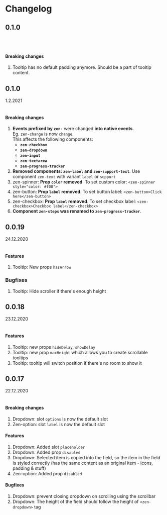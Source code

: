 <Meta title="Changelog" />

# Changelog

## 0.1.0

<br />
<br />

#### Breaking changes

1. Tooltip has no default padding anymore. Should be a part of tooltip content.

## 0.1.0

1.2.2021<br/><br/>

#### Breaking changes

1. **Events prefixed by `zen-`** were changed **into native events**.<br/>Eg. `zen-change` is now `change`.<br/>This affects the following components:
   - **`zen-checkbox`**
   - **`zen-dropdown`**
   - **`zen-input`**
   - **`zen-textarea`**
   - **`zen-progress-tracker`**
1. **Removed components: `zen-label` and `zen-support-text`**. Use component `zen-text` with variant `label` or `support`
1. zen-spinner: **Prop `color` removed**. To set custom color: `<zen-spinner style="color: #f00">`
1. zen-button: **Prop `label` removed**. To set button label: `<zen-button>Click here</zen-button>`
1. zen-checkbox: **Prop `label` removed**. To set checkbox label: `<zen-checkbox>Checkbox label</zen-checkbox>`
1. **Component `zen-steps` was renamed to `zen-progress-tracker`**.

## 0.0.19

24.12.2020<br/><br/>

#### Features

1. Tooltip: New props `hasArrow`

### Bugfixes

1. Tooltip: Hide scroller if there's enough height

## 0.0.18

23.12.2020<br/><br/>

#### Features

1. Tooltip: new props `hideDelay`, `showDelay`
1. Tooltip: new prop `maxHeight` which allows you to create scrollable tooltips
1. Tooltip: tooltip will switch position if there's no room to show it

## 0.0.17

22.12.2020<br/><br/>

#### Breaking changes

1. Dropdown: slot `options` is now the default slot
1. Zen-option: slot `label` is now the default slot

#### Features

1. Dropdown: Added slot `placeholder`
1. Dropdown: Added prop `disabled`
1. Dropdown: Selected item is copied into the field, so the item in the field is styled correctly (has the same content as an original item - icons, padding & stuff)
1. Zen-option: Added prop `disabled`

#### Bugfixes

1. Dropdown: prevent closing dropdown on scrolling using the scrollbar
1. Dropdown: The height of the field should follow the height of `<zen-dropdown>` tag
